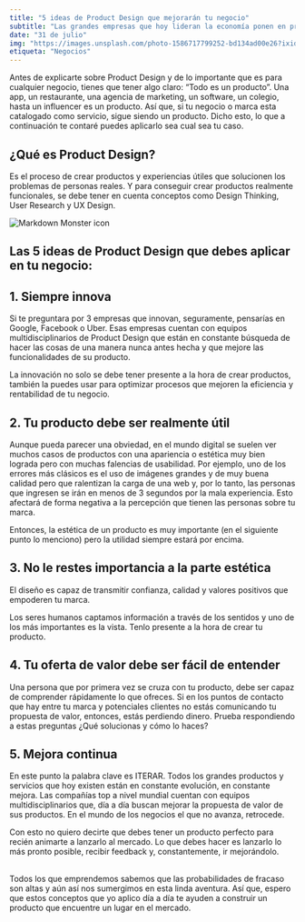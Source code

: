 ```yaml
---
title: "5 ideas de Product Design que mejorarán tu negocio"
subtitle: "Las grandes empresas que hoy lideran la economía ponen en práctica estas ideas. Iterar es la clave."
date: "31 de julio"
img: "https://images.unsplash.com/photo-1586717799252-bd134ad00e26?ixid=MnwxMjA3fDB8MHxwaG90by1wYWdlfHx8fGVufDB8fHx8&ixlib=rb-1.2.1&auto=format&fit=crop&w=1000&q=80"
etiqueta: "Negocios"
---
```


Antes de explicarte sobre Product Design y de lo importante que es para cualquier negocio, tienes que tener algo claro: “Todo es un producto”. Una app, un restaurante, una agencia de marketing, un software, un colegio, hasta un influencer es un producto. Así que, si tu negocio o marca esta catalogado como servicio, sigue siendo un producto. Dicho esto, lo que a continuación te contaré puedes aplicarlo sea cual sea tu caso.

## ¿Qué es Product Design?

Es el proceso de crear productos y experiencias útiles que solucionen los problemas de personas reales. Y para conseguir crear productos realmente funcionales, se debe tener en cuenta conceptos como Design Thinking, User Research y UX Design.

<img src="https://images.unsplash.com/photo-1541462608143-67571c6738dd?ixid=MnwxMjA3fDB8MHxwaG90by1wYWdlfHx8fGVufDB8fHx8&ixlib=rb-1.2.1&auto=format&fit=crop&w=1050&q=80" alt="Markdown Monster icon" />

## Las 5 ideas de Product Design que debes aplicar en tu negocio:

## 1. Siempre innova

Si te preguntara por 3 empresas que innovan, seguramente, pensarías en Google, Facebook o Uber. Esas empresas cuentan con equipos multidisciplinarios de Product Design que están en constante búsqueda de hacer las cosas de una manera nunca antes hecha y que mejore las funcionalidades de su producto.

La innovación no solo se debe tener presente a la hora de crear productos, también la puedes usar para optimizar procesos que mejoren la eficiencia y rentabilidad de tu negocio.

## 2. Tu producto debe ser realmente útil

Aunque pueda parecer una obviedad, en el mundo digital se suelen ver muchos casos de productos con una apariencia o estética muy bien lograda pero con muchas falencias de usabilidad. Por ejemplo, uno de los errores más clásicos es el uso de imágenes grandes y de muy buena calidad pero que ralentizan la carga de una web y, por lo tanto, las personas que ingresen se irán en menos de 3 segundos por la mala experiencia. Esto afectará de forma negativa a la percepción que tienen las personas sobre tu marca.

Entonces, la estética de un producto es muy importante (en el siguiente punto lo menciono) pero la utilidad siempre estará por encima.

## 3. No le restes importancia a la parte estética

El diseño es capaz de transmitir confianza, calidad y valores positivos que empoderen tu marca.

Los seres humanos captamos información a través de los sentidos y uno de los más importantes es la vista. Tenlo presente a la hora de crear tu producto.

## 4. Tu oferta de valor debe ser fácil de entender

Una persona que por primera vez se cruza con tu producto, debe ser capaz de comprender rápidamente lo que ofreces. Si en los puntos de contacto que hay entre tu marca y potenciales clientes no estás comunicando tu propuesta de valor, entonces, estás perdiendo dinero.
Prueba respondiendo a estas preguntas ¿Qué solucionas y cómo lo haces?

## 5. Mejora continua

En este punto la palabra clave es ITERAR. Todos los grandes productos y servicios que hoy existen están en constante evolución, en constante mejora. Las compañías top a nivel mundial cuentan con equipos multidisciplinarios que, día a día buscan mejorar la propuesta de valor de sus productos. En el mundo de los negocios el que no avanza, retrocede.

Con esto no quiero decirte que debes tener un producto perfecto para recién animarte a lanzarlo al mercado. Lo que debes hacer es lanzarlo lo más pronto posible, recibir feedback y, constantemente, ir mejorándolo.<br/><br/>


Todos los que emprendemos sabemos que las probabilidades de fracaso son altas y aún así nos sumergimos en esta linda aventura. Así que, espero que estos conceptos que yo aplico día a día te ayuden a construir un producto que encuentre un lugar en el mercado.


